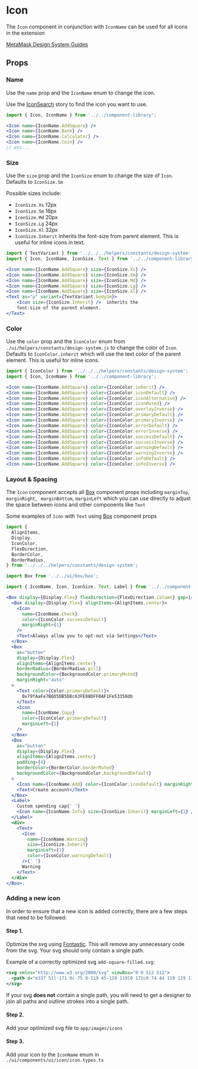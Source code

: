 

# Icon

The `Icon` component in conjunction with `IconName` can be used for all icons in the extension

[MetaMask Design System Guides](https://www.notion.so/MetaMask-Design-System-Guides-Design-f86ecc914d6b4eb6873a122b83c12940)

<Canvas>
  <Story id="components-componentlibrary-icon--default-story" />
</Canvas>

## Props

<ArgsTable of={Icon} />

### Name

Use the `name` prop and the `IconName` enum to change the icon.

Use the [IconSearch](/story/components-componentlibrary-icon--default-story) story to find the icon you want to use.

<Canvas>
  <Story id="components-componentlibrary-icon--name" />
</Canvas>

```jsx
import { Icon, IconName } from '../../component-library';

<Icon name={IconName.AddSquare} />
<Icon name={IconName.Bank} />
<Icon name={IconName.Calculator} />
<Icon name={IconName.Coin} />
// etc...
```

### Size

Use the `size` prop and the `IconSize` enum to change the size of `Icon`. Defaults to `IconSize.Sm`

Possible sizes include:

- `IconSize.Xs` 12px
- `IconSize.Sm` 16px
- `IconSize.Md` 20px
- `IconSize.Lg` 24px
- `IconSize.Xl` 32px
- `IconSize.Inherit` inherits the font-size from parent element. This is useful for inline icons in text.

<Canvas>
  <Story id="components-componentlibrary-icon--size-story" />
</Canvas>

```jsx
import { TextVariant } from '../../../helpers/constants/design-system';
import { Icon, IconName, IconSize, Text } from '../../component-library';

<Icon name={IconName.AddSquare} size={IconSize.Xs} />
<Icon name={IconName.AddSquare} size={IconSize.Sm} />
<Icon name={IconName.AddSquare} size={IconSize.Md} />
<Icon name={IconName.AddSquare} size={IconSize.Lg} />
<Icon name={IconName.AddSquare} size={IconSize.Xl} />
<Text as="p" variant={TextVariant.bodySm}>
    <Icon size={IconSize.Inherit} />  inherits the
    font-size of the parent element.
</Text>
```

### Color

Use the `color` prop and the `IconColor` enum from `./ui/helpers/constants/design-system.js` to change the color of `Icon`. Defaults to `IconColor.inherit` which will use the text color of the parent element. This is useful for inline icons.

<Canvas>
  <Story id="components-componentlibrary-icon--color-story" />
</Canvas>

```jsx
import { IconColor } from '../../../helpers/constants/design-system';
import { Icon, IconName } from '../../component-library';

<Icon name={IconName.AddSquare} color={IconColor.inherit} />
<Icon name={IconName.AddSquare} color={IconColor.iconDefault} />
<Icon name={IconName.AddSquare} color={IconColor.iconAlternative} />
<Icon name={IconName.AddSquare} color={IconColor.iconMuted} />
<Icon name={IconName.AddSquare} color={IconColor.overlayInverse} />
<Icon name={IconName.AddSquare} color={IconColor.primaryDefault} />
<Icon name={IconName.AddSquare} color={IconColor.primaryInverse} />
<Icon name={IconName.AddSquare} color={IconColor.errorDefault} />
<Icon name={IconName.AddSquare} color={IconColor.errorInverse} />
<Icon name={IconName.AddSquare} color={IconColor.successDefault} />
<Icon name={IconName.AddSquare} color={IconColor.successInverse} />
<Icon name={IconName.AddSquare} color={IconColor.warningDefault} />
<Icon name={IconName.AddSquare} color={IconColor.warningInverse} />
<Icon name={IconName.AddSquare} color={IconColor.infoDefault} />
<Icon name={IconName.AddSquare} color={IconColor.infoInverse} />
```

### Layout & Spacing

The `Icon` component accepts all [Box](/docs/components-ui-box--default-story#props) component props including `marginTop`, `marginRight`, ` marginBottom`, `marginLeft` which you can use directly to adjust the space between icons and other components like `Text`

Some examples of `Icon` with `Text` using [Box](/docs/components-ui-box--default-story#props) component props

<Canvas>
  <Story id="components-componentlibrary-icon--layout-and-spacing" />
</Canvas>

```jsx
import {
  AlignItems,
  Display,
  IconColor,
  FlexDirection,
  BorderColor,
  BorderRadius,
} from '../../../helpers/constants/design-system';

import Box from '../../ui/box/box';

import { IconName, Icon, IconSize, Text, Label } from '../../component-library';

<Box display={Display.Flex} flexDirection={FlexDirection.Column} gap={4}>
  <Box display={Display.Flex} alignItems={AlignItems.center}>
    <Icon
      name={IconName.Check}
      color={IconColor.successDefault}
      marginRight={1}
    />
    <Text>Always allow you to opt-out via Settings</Text>
  </Box>
  <Box
    as="button"
    display={Display.Flex}
    alignItems={AlignItems.center}
    borderRadius={BorderRadius.pill}
    backgroundColor={BackgroundColor.primaryMuted}
    marginRight="auto"
  >
    <Text color={Color.primaryDefault}>
      0x79fAaFe7B6D5DB5D8c63FE88DFF0AF1Fe53358db
    </Text>
    <Icon
      name={IconName.Copy}
      color={IconColor.primaryDefault}
      marginLeft={1}
    />
  </Box>
  <Box
    as="button"
    display={Display.Flex}
    alignItems={AlignItems.center}
    padding={4}
    borderColor={BorderColor.borderMuted}
    backgroundColor={BackgroundColor.backgroundDefault}
  >
    <Icon name={IconName.Add} color={IconColor.iconDefault} marginRight={2} />
    <Text>Create account</Text>
  </Box>
  <Label>
    Custom spending cap{' '}
    <Icon name={IconName.Info} size={IconSize.Inherit} marginLeft={1} />
  </Label>
  <div>
    <Text>
      <Icon
        name={IconName.Warning}
        size={IconSize.Inherit}
        marginLeft={1}
        color={IconColor.warningDefault}
      />{' '}
      Warning
    </Text>
  </div>
</Box>;
```

### Adding a new icon

In order to ensure that a new icon is added correctly, there are a few steps that need to be followed:

#### Step 1.

Optimize the svg using [Fontastic](https://fontastic.me/). This will remove any unnecessary code from the svg. Your svg should only contain a single path.

Example of a correctly optimized svg `add-square-filled.svg`:

```xml
<svg xmlns="http://www.w3.org/2000/svg" viewBox="0 0 512 512">
  <path d="m337 51l-171 0c-75 0-119 45-119 119l0 172c0 74 44 119 119 119l171 0c75 0 119-45 119-119l0-172c1-74-44-119-119-119z m-3 220l-67 0 0 67c0 8-7 15-15 15-9 0-16-7-16-15l0-67-66 0c-9 0-16-7-16-15 0-8 7-15 16-15l66 0 0-67c0-8 7-15 16-15 8 0 15 7 15 15l0 67 67 0c8 0 15 7 15 15 0 8-7 15-15 15z" />
</svg>
```

If your svg **does not** contain a single path, you will need to get a designer to join all paths and outline strokes into a single path.

#### Step 2.

Add your optimized svg file to `app/images/icons`

#### Step 3.

Add your icon to the `IconName` enum in `./ui/components/ui/icon/icon.types.ts`
